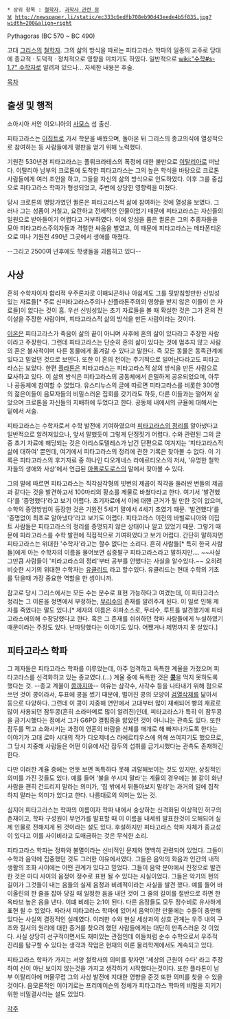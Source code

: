  * 상위 항목 : [[철학자]], [[과학사 관련 정보]] http://newspaper.li/static/ec333c6edfb708eb90d43eede4b5f835.jpg?width=200&align=right
Pythagoras (BC 570 ~ BC 490)

고대 [[그리스]]의 [[철학자]]. 그의 삶의 방식을 따르는 피타고라스 학파의 일종의 교주로 당대에 종교적 · 도덕적 · 정치적으로 영향을 미치기도 하였다.
일반적으로 [[wiki:"수학#s-1.7" 수학자]]로 알려져 있으나... 자세한 내용은 후술.

[[목차]]
== 출생 및 행적 ==
소아시아 서안 이오니아의 [[사모스]] 섬 출신.

피타고라스는 [[이집트]]로 가서 학문을 배웠으며, 돌아온 뒤 그리스의 종교의식에 열성적으로 참여하는 등 사람들에게 평판을 얻기 위해 노력했다.

기원전 530년경 피타고라스는 폴뤼크라테스의 폭정에 대한 불만으로 [[이탈리아]]로 떠났다. 이탈리아 남부의 크로톤에 도착한 피타고라스는 그의 높은 학식을 바탕으로 크로톤 사람들에게 여러 조언을 하고, 그들을 자신의 삶의 방식으로 인도하였다. 이후 그를 중심으로 피타고라스 학파가 형성되었고, 주변에 상당한 영향력을 미쳤다.

당시 크로톤의 명망가였던 퀼론은 피타고라스적 삶에 참여하는 것에 열성을 보였다. 그러나 그는 성품이 거칠고, 요란하고 전제적인 인물이었기 때문에 피타고라스는 자신들의 일원으로 받아들이기 어렵다고 거부하였다. 이에 앙심을 품은 퀼론은 그의 추종자들을 모아 피타고라스주의자들과 격렬한 싸움을 벌였고, 이 때문에 피타고라스는 메타폰티온으로 떠나 기원전 490년 그곳에서 생애를 마쳤다. 

--그리고 2500여 년후에도 학생들을 괴롭히고 있다--

== 사상 ==
흔히 수학자이자 합리적 우주론자로 이해되곤하나 아쉽게도 그를 뒷받침할만한 신빙성있는 자료들[* 주로 신피타고라스주의나 신플라톤주의의 영향을 받지 않은 이들이 쓴 자료들]이 없다는 것이 흠. 우선 신빙성있는 초기 자료들을 볼 때 확실한 것은 그가 혼의 전이설을 주장한 사람이며, 피타고라스적 삶의 방식을 만든 사람이라는 것이다.

[[이온]]은 피타고라스가 죽음이 삶의 끝이 아니며 사후에 혼의 삶이 있다라고 주장한 사람이라고 주장한다. 그런데 피타고라스는 단순히 혼의 삶이 있다는 것에 멈추지 않고 사람의 혼은 불사적이며 다른 동물에게 옮겨갈 수 있다고 말한다. 즉 모든 동물은 동족관계에 있다고 믿었던 것으로 보인다. 또한 이 혼의 전이는 주기적으로 일어난다라고도 피타고라스는 보았다.
한편 [[플라톤]]은 피타고라스는 피타고라스적 삶의 방식을 만든 사람으로 묘사하고 있다. 이 삶의 방식은 피타고라스의 공동체에서 은밀하게 공유되었으며, 아무나 공동체에 참여할 수 없었다. 유스티누스의 글에 따르면 피타고라스를 비롯한 300명의 젊은이들이 음모자들의 비밀스러운 집회를 갖기라도 하듯, 다른 이들과는 떨어져 살았으며 크로톤을 자신들의 지배하에 두었다고 한다. 공동체 내에서의 규율에 대해서는 밑에서 서술.

피타고라스는 수학자로서 수학 발전에 기여하였으며 [[피타고라스의 정리]]를 알아냈다고 일반적으로 알려져있으나, 앞서 말했듯이 그렇게 단정짓기 어렵다. 수와 관련된 그의 글 중 초기 자료에 해당되는 것은 아리스토텔레스가 남긴 단편으로 여겨지는 '피타고라스적 삶에 대하여' 뿐인데, 여기에서 피타고라스의 정리에 관한 기록은 찾아볼 수 없다. 이 기록은 피타고라스의 후기자료 중 하나인 디오게네스 라에르티오스의 저서, '유명한 철학자들의 생애와 사상'에서 언급된 [[아폴로도로스]]의 말에서 찾아볼 수 있다.

그의 말에 따르면 피타고라스는 직각삼각형의 빗변의 제곱이 직각을 둘러싼 변들의 제곱과 같다는 것을 발견하고서 100마리의 황소를 제물로 바쳤다라고 한다. 여기서 '발견했다'를 '증명했다'라고 보기 어렵다. 초기자료에서 이에 대핸 근거가 될 만한 것이 없으며, 수학의 증명방법이 등장한 것은 기원전 5세기 말에서 4세기 초였기 때문. '발견했다'를 '증명없이 최초로 알아냈다'라고 보기도 어렵다. 피타고라스 이전의 바빌로니아와 이집트 사람들은 피타고라스의 정리를 증명되지 않은 상태이나 알고 있었기 때문. 그렇기 때문에 피라고라스를 수학 발전에 직접적으로 기여하였다고 보기 어렵다.
간단히 말하자면 피타고라스는 위대한 '수학자'라고는 할수 없다는 소리다. 흔히 사람들[* 특히 한국 사람들]에게 아는 수학자의 이름을 물어보면 십중팔구 피타고라스라고 말하지만.... ~~사실 그만큼 사람들이 '피라고라스의 정리'부터 공부를 안했다는 사실을 알수있다.~~
오히려 비슷한 시기의 위대한 수학자는 [[유클리드]] 라고 할수있다. 유클리드는 현대 수학의 기초를 닦을때 가장 중요한 역할을 한 셈이니까.

참고로 당시 그리스에서는 모든 수는 분수로 표현 가능하다고 여겼는데, 이 피타고라스 정리는 그 이론을 정면에서 부정하는, [[무리수]]의 존재를 알려주게 된다. 이 일로 인해 제자를 죽였다는 말도 있다.[* 제자의 이름은 히파소스로, 무리수, 루트를 발견했기에 피타고라스에의해 수장당했다고 한다. 혹은 그 존재를 쉬쉬하던 학파 사람들에게 누설하였기 때문이라는 주장도 있다. 난파당했다는 이야기도 있다. 어쨌거나 제명까지 못 살았다.]

== 피타고라스 학파 ==
그 제자들은 피타고라스 학파를 이루었는데, 아주 엄격하고 독특한 계율을 가졌으며 피타고라스를 신격화하고 있는 종교였다.(…) 계율 중에 독특한 것은 '''[[콩]]'''을 먹지 못하도록 했다는 것. --종교 계율이 [[콩까지마]]-- 이유는 삼각수, 사각수 등을 나타내기 위해 점으로 쓰던 것이 콩이라서, 투표에 콩을 썼기 때문에, 벌어진 콩의 모양이 [[검열삭제]]를 닮아서 등으로 다양하다. 그런데 이 콩이 지중해 연안에서 고대부터 많이 재배되어 빵의 재료로 많이 사용되던 잠두콩(흔히 소라마메로 많이 알려진)인데, 피타고라스가 특히 이 잠두콩을 금기시했다는 점에서 그가 G6PD 결핍증을 앓았던 것이 아니냐는 관측도 있다. 또한 잠두를 먹고 소화시키는 과정이 영혼의 바람을 신체를 매개로 해 빠져나가도록 한다는 이야기가 고대 로마 시대의 작가 디오제네스 라에르티우스에 의해 쓰여지기도 했으므로, 그 당시 지중해 사람들은 어떤 이유에서건 잠두의 섭취를 금기시했다는 관측도 존재하긴 한다.

다만 이러한 계율 중에는 언뜻 보면 독특하다 못해 괴랄해보이는 것도 있지만, 상징적인 의미를 가진 것들도 있다. 예를 들어 '불을 쑤시지 말라'는 계율의 경우에는 불 같이 화난 사람을 괜히 건드리지 말라는 의미가, '집 밖에서 뒤돌아보지 말라'는 과거의 일에 집착하지 말라는 의미가 있다고 한다. 나름대로의 의미는 있는 것.

심지어 피타고라스는 학파의 이름이자 학파 내에서 숭상하는 신격화된 이상적인 허구의 존재이고, 학파 구성원이 무언가를 발표할 때 이 이름을 내세워 발표한것이 오해되어 실제 인물로 전해지게 된 것이라는 설도 있다. 후설하지만 피타고라스 학파 자체가 종교성이 있다고 이를 사이비라고 도매금하는 것은 무식한 소리.

피타고라스 학파는 정화와 불멸이라는 신비적인 문제와 명백히 관련되어 있었다. 그들이 수학과 음악에 집중했던 것도 그러한 이유에서였다. 그들은 음악의 화음과 인간의 내적 생활의 조화 사이에는 어떤 관계가 있다고 믿었다. 그들이 음악 분야에서 진정으로 발견한 것은 마디 사이의 음정이 정수로 표현 될 수 있다는 사실이었다. 그들은 악기의 현의 길이가 그것들이 내는 음들의 실제 음정과 비례적이라는 사실을 발견 했다. 예를 들어 바이올린의 한 줄을 잡아 당길 때 일정한 음을 내던 것이 그 줄의 길이를 절반으로 하면 한 옥타브 높은 음을 낸다. 이떄 비례는 2:1이 된다. 다른 음정들도 모두 정수비로 유사하게 표현 될 수 있었다. 따라서 피타고라스 학파에 있어서 음악이란 만물에는 수들이 충만해 있다는 사실의 결정적인 실례였다. 이러한 수와 현실 세상과의 상호 관계는 우주 내의 구조와 질서의 원리에 대한 증거를 찾으려 했던 사람들에게는 대단히 만족스러운 것 이었다. 사실 상당히 선구적이면서도 재미있는 관점인데 이들처럼 순수 수학으로서 우주적 진리를 탐구할 수 있다는 생각과 작업은 현재의 이론 물리학계에서도 계속되고 있다.

피타고라스 학파가 가지는 서양 철학사의 의미를 찾자면 '세상의 근원이 수다' 라고 주장하여 신이 아닌 보이지 않는것을 가지고 생각하기 시작했다는것이다. 또한 플라톤이 남부 이탈리아에 머물무렵 그의 사상 발전에 지대한 영향을 준것 또한 의미를 찾을 수 있을 것이다. 
음모론적인 이야기로는 프리메이슨의 정체가 피타고라스 학파의 비밀을 지키기 위한 비밀결사라는 설도 있었다.


[[각주]]
